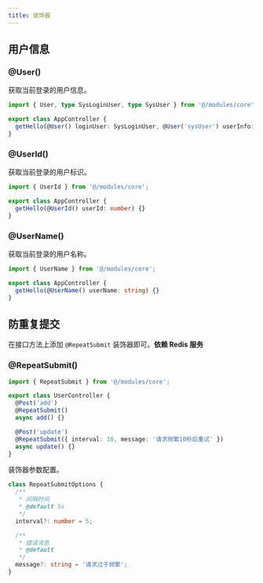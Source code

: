 ```yaml
---
title: 装饰器
---
```


## 用户信息

### @User()

获取当前登录的用户信息。

```ts
import { User, type SysLoginUser, type SysUser } from '@/modules/core';

export class AppController {
  getHello(@User() loginUser: SysLoginUser, @User('sysUser') userInfo: SysUser) {}
}
```

### @UserId()

获取当前登录的用户标识。

```ts
import { UserId } from '@/modules/core';

export class AppController {
  getHello(@UserId() userId: number) {}
}
```

### @UserName()

获取当前登录的用户名称。

```ts
import { UserName } from '@/modules/core';

export class AppController {
  getHello(@UserName() userName: string) {}
}
```

## 防重复提交

在接口方法上添加 `@RepeatSubmit` 装饰器即可。**依赖 Redis 服务**

### @RepeatSubmit()

```ts
import { RepeatSubmit } from '@/modules/core';

export class UserController {
  @Post('add')
  @RepeatSubmit()
  async add() {}

  @Post('update')
  @RepeatSubmit({ interval: 10, message: '请求频繁10秒后重试' })
  async update() {}
}
```

装饰器参数配置。

```ts
class RepeatSubmitOptions {
  /**
   * 间隔时间
   * @default 5s
   */
  interval?: number = 5;

  /**
   * 错误消息
   * @default
   */
  message?: string = '请求过于频繁';
}
```
